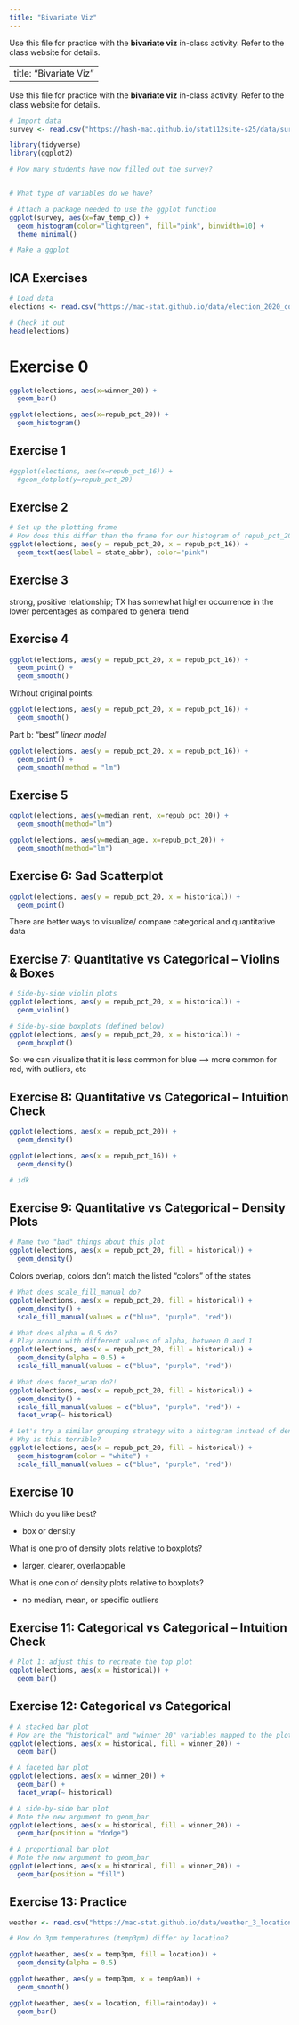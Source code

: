 ```yaml
---
title: "Bivariate Viz"
---
```


Use this file for practice with the **bivariate viz** in-class activity.  Refer to the class website for details.


---
title: "Bivariate Viz"
---

Use this file for practice with the **bivariate viz** in-class activity.  Refer to the class website for details.

```r
# Import data
survey <- read.csv("https://hash-mac.github.io/stat112site-s25/data/survey.csv")

library(tidyverse)
library(ggplot2)

# How many students have now filled out the survey?


# What type of variables do we have?
```

```r
# Attach a package needed to use the ggplot function
ggplot(survey, aes(x=fav_temp_c)) +
  geom_histogram(color="lightgreen", fill="pink", binwidth=10) +
  theme_minimal() 

# Make a ggplot
```

## ICA Exercises

```r
# Load data
elections <- read.csv("https://mac-stat.github.io/data/election_2020_county.csv")

# Check it out
head(elections)
```

# Exercise 0

```r
ggplot(elections, aes(x=winner_20)) +
  geom_bar()
```

```r
ggplot(elections, aes(x=repub_pct_20)) +
  geom_histogram()
```

## Exercise 1
```r
#ggplot(elections, aes(x=repub_pct_16)) +
  #geom_dotplot(y=repub_pct_20)
```

## Exercise 2

```r
# Set up the plotting frame
# How does this differ than the frame for our histogram of repub_pct_20 alone?
ggplot(elections, aes(y = repub_pct_20, x = repub_pct_16)) +
  geom_text(aes(label = state_abbr), color="pink")

```

## Exercise 3

strong, positive relationship; TX has somewhat higher occurrence in the lower percentages as compared to general trend

## Exercise 4

```r
ggplot(elections, aes(y = repub_pct_20, x = repub_pct_16)) +
  geom_point() +
  geom_smooth()
```


Without original points: 
```r
ggplot(elections, aes(y = repub_pct_20, x = repub_pct_16)) +
  geom_smooth()
```


Part b: "best" *linear model*

```r
ggplot(elections, aes(y = repub_pct_20, x = repub_pct_16)) +
  geom_point() +
  geom_smooth(method = "lm")
```

## Exercise 5

```r
ggplot(elections, aes(y=median_rent, x=repub_pct_20)) +
  geom_smooth(method="lm")
```
  
```r
ggplot(elections, aes(y=median_age, x=repub_pct_20)) +
  geom_smooth(method="lm")
```
  
## Exercise 6: Sad Scatterplot

```r
ggplot(elections, aes(y = repub_pct_20, x = historical)) +
  geom_point()
```
  
There are better ways to visualize/ compare categorical and quantitative data

## Exercise 7: Quantitative vs Categorical – Violins & Boxes

```r
# Side-by-side violin plots
ggplot(elections, aes(y = repub_pct_20, x = historical)) +
  geom_violin()
```
  
```r
# Side-by-side boxplots (defined below)
ggplot(elections, aes(y = repub_pct_20, x = historical)) +
  geom_boxplot()
```
So: we can visualize that it is less common for blue --> more common for red, with outliers, etc

## Exercise 8: Quantitative vs Categorical – Intuition Check

```r
ggplot(elections, aes(x = repub_pct_20)) +
  geom_density()

ggplot(elections, aes(x = repub_pct_16)) +
  geom_density()

# idk
```

## Exercise 9: Quantitative vs Categorical – Density Plots

```r
# Name two "bad" things about this plot
ggplot(elections, aes(x = repub_pct_20, fill = historical)) +
  geom_density()
```

Colors overlap, colors don't match the listed "colors" of the states

```r
# What does scale_fill_manual do?
ggplot(elections, aes(x = repub_pct_20, fill = historical)) +
  geom_density() +
  scale_fill_manual(values = c("blue", "purple", "red"))
```

```r
# What does alpha = 0.5 do?
# Play around with different values of alpha, between 0 and 1
ggplot(elections, aes(x = repub_pct_20, fill = historical)) +
  geom_density(alpha = 0.5) +
  scale_fill_manual(values = c("blue", "purple", "red"))
```

```r
# What does facet_wrap do?!
ggplot(elections, aes(x = repub_pct_20, fill = historical)) +
  geom_density() +
  scale_fill_manual(values = c("blue", "purple", "red")) +
  facet_wrap(~ historical)
```

```r
# Let's try a similar grouping strategy with a histogram instead of density plot.
# Why is this terrible?
ggplot(elections, aes(x = repub_pct_20, fill = historical)) +
  geom_histogram(color = "white") +
  scale_fill_manual(values = c("blue", "purple", "red"))
```

## Exercise 10

Which do you like best?

- box or density

What is one pro of density plots relative to boxplots?

- larger, clearer, overlappable

What is one con of density plots relative to boxplots?

- no median, mean, or specific outliers

## Exercise 11: Categorical vs Categorical – Intuition Check

```r
# Plot 1: adjust this to recreate the top plot
ggplot(elections, aes(x = historical)) +
  geom_bar()
```

## Exercise 12: Categorical vs Categorical

```r
# A stacked bar plot
# How are the "historical" and "winner_20" variables mapped to the plot, i.e. what roles do they play?
ggplot(elections, aes(x = historical, fill = winner_20)) +
  geom_bar()
```

```r
# A faceted bar plot
ggplot(elections, aes(x = winner_20)) +
  geom_bar() +
  facet_wrap(~ historical)
```

```r
# A side-by-side bar plot
# Note the new argument to geom_bar
ggplot(elections, aes(x = historical, fill = winner_20)) +
  geom_bar(position = "dodge")
```

```r
# A proportional bar plot
# Note the new argument to geom_bar
ggplot(elections, aes(x = historical, fill = winner_20)) +
  geom_bar(position = "fill")
```

## Exercise 13: Practice

```r
weather <- read.csv("https://mac-stat.github.io/data/weather_3_locations.csv")
```

```r
# How do 3pm temperatures (temp3pm) differ by location?

ggplot(weather, aes(x = temp3pm, fill = location)) +
  geom_density(alpha = 0.5) 
```

```r
ggplot(weather, aes(y = temp3pm, x = temp9am)) + 
  geom_smooth() 
```

```r
ggplot(weather, aes(x = location, fill=raintoday)) +
  geom_bar()
```



